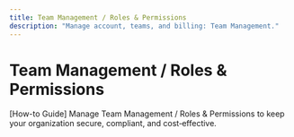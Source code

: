 ```yaml
---
title: Team Management / Roles & Permissions
description: "Manage account, teams, and billing: Team Management."
---
```


# Team Management / Roles & Permissions

[How-to Guide] Manage Team Management / Roles & Permissions to keep your organization secure, compliant, and cost‑effective.
